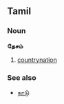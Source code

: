 ==Tamil==
===Noun===
'''தேசம்'''

# [[country]]nation

===See also===
*[[நாடு]]<!-- is this a synonym or a different sense? -->